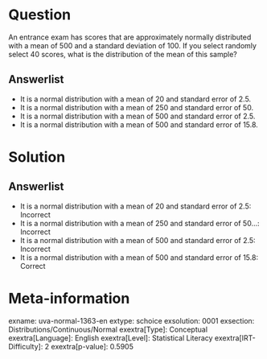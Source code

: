 Question
========

An entrance exam has scores that are approximately normally distributed with a mean of 500 and a standard deviation of 100. If you select randomly select 40 scores, what is the distribution of the mean of this sample?

Answerlist
----------

* It is a normal distribution with a mean of 20 and standard error of 2.5.
* It is a normal distribution with a mean of 250 and standard error of 50.
* It is a normal distribution with a mean of 500 and standard error of 2.5.
* It is a normal distribution with a mean of 500 and standard error of 15.8.

Solution
========

Answerlist
----------

* It is a normal distribution with a mean of 20 and standard error of 2.5: Incorrect
* It is a normal distribution with a mean of 250 and standard error of 50...: Incorrect
* It is a normal distribution with a mean of 500 and standard error of 2.5: Incorrect
* It is a normal distribution with a mean of 500 and standard error of 15.8: Correct

Meta-information
================
exname: uva-normal-1363-en
extype: schoice
exsolution: 0001
exsection: Distributions/Continuous/Normal
exextra[Type]: Conceptual
exextra[Language]: English
exextra[Level]: Statistical Literacy
exextra[IRT-Difficulty]: 2
exextra[p-value]: 0.5905
